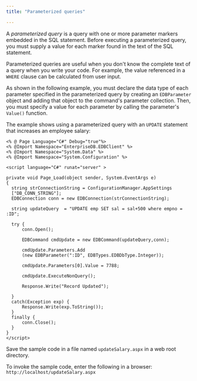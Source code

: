 ```yaml
---
title: "Parameterized queries"

---
```


<div id="parameterized_queries" class="registered_link"></div>

A _parameterized query_ is a query with one or more parameter markers embedded in the SQL statement. Before executing a parameterized query, you must supply a value for each marker found in the text of the SQL statement.

Parameterized queries are useful when you don't know the complete text of a query when you write your code. For example, the value referenced in a `WHERE` clause can be calculated from user input.

As shown in the following example, you must declare the data type of each parameter specified in the parameterized query by creating an `EDBParameter` object and adding that object to the command's parameter collection. Then, you must specify a value for each parameter by calling the parameter's `Value()` function.

The example shows using a parameterized query with an `UPDATE` statement that increases an employee salary:

```text
<% @ Page Language="C#" Debug="true"%>
<% @Import Namespace="EnterpriseDB.EDBClient" %>
<% @Import Namespace="System.Data" %>
<% @Import Namespace="System.Configuration" %>

<script language="C#" runat="server" >

private void Page_Load(object sender, System.EventArgs e)
{
  string strConnectionString = ConfigurationManager.AppSettings
  ["DB_CONN_STRING"];
  EDBConnection conn = new EDBConnection(strConnectionString);

  string updateQuery  = "UPDATE emp SET sal = sal+500 where empno = :ID";

  try {
      conn.Open();

      EDBCommand cmdUpdate = new EDBCommand(updateQuery,conn);

      cmdUpdate.Parameters.Add
      (new EDBParameter(":ID", EDBTypes.EDBDbType.Integer));

      cmdUpdate.Parameters[0].Value = 7788;

      cmdUpdate.ExecuteNonQuery();

      Response.Write("Record Updated");

  }
  catch(Exception exp) {
      Response.Write(exp.ToString());
  }
  finally {
      conn.Close();
  }
}
</script>
```

Save the sample code in a file named `updateSalary.aspx` in a web root directory.

To invoke the sample code, enter the following in a browser: `http://localhost/updateSalary.aspx`
